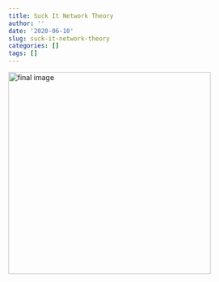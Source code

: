 ```yaml
---
title: Suck It Network Theory
author: ''
date: '2020-06-10'
slug: suck-it-network-theory
categories: []
tags: []
---
```


<img src="/post/2015-01-01-lorem-ipsum_files/Tiger Team.png" alt="final image" width="400"/>